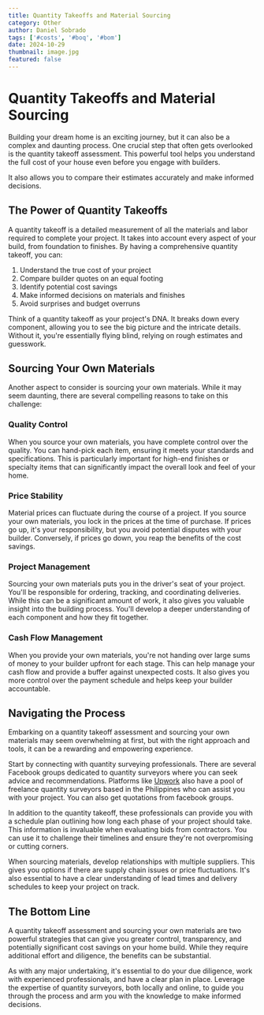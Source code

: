```yaml
---
title: Quantity Takeoffs and Material Sourcing
category: Other
author: Daniel Sobrado
tags: ['#costs', '#boq', '#bom']
date: 2024-10-29
thumbnail: image.jpg
featured: false
---
```


# Quantity Takeoffs and Material Sourcing

Building your dream home is an exciting journey, but it can also be a complex and daunting process. One crucial step that often gets overlooked is the quantity takeoff assessment. This powerful tool helps you understand the full cost of your house even before you engage with builders. 

It also allows you to compare their estimates accurately and make informed decisions.

## The Power of Quantity Takeoffs

A quantity takeoff is a detailed measurement of all the materials and labor required to complete your project. It takes into account every aspect of your build, from foundation to finishes. By having a comprehensive quantity takeoff, you can:

1. Understand the true cost of your project
2. Compare builder quotes on an equal footing
3. Identify potential cost savings
4. Make informed decisions on materials and finishes
5. Avoid surprises and budget overruns

Think of a quantity takeoff as your project's DNA. It breaks down every component, allowing you to see the big picture and the intricate details. Without it, you're essentially flying blind, relying on rough estimates and guesswork.

## Sourcing Your Own Materials

Another aspect to consider is sourcing your own materials. While it may seem daunting, there are several compelling reasons to take on this challenge:

### Quality Control
When you source your own materials, you have complete control over the quality. You can hand-pick each item, ensuring it meets your standards and specifications. This is particularly important for high-end finishes or specialty items that can significantly impact the overall look and feel of your home.

### Price Stability
Material prices can fluctuate during the course of a project. If you source your own materials, you lock in the prices at the time of purchase. If prices go up, it's your responsibility, but you avoid potential disputes with your builder. Conversely, if prices go down, you reap the benefits of the cost savings.

### Project Management
Sourcing your own materials puts you in the driver's seat of your project. You'll be responsible for ordering, tracking, and coordinating deliveries. While this can be a significant amount of work, it also gives you valuable insight into the building process. You'll develop a deeper understanding of each component and how they fit together.

### Cash Flow Management
When you provide your own materials, you're not handing over large sums of money to your builder upfront for each stage. This can help manage your cash flow and provide a buffer against unexpected costs. It also gives you more control over the payment schedule and helps keep your builder accountable.

## Navigating the Process

Embarking on a quantity takeoff assessment and sourcing your own materials may seem overwhelming at first, but with the right approach and tools, it can be a rewarding and empowering experience.

Start by connecting with quantity surveying professionals. There are several Facebook groups dedicated to quantity surveyors where you can seek advice and recommendations. Platforms like [Upwork](https://www.upwork.com/hire/quantity-surveying-freelancers/ph/) also have a pool of freelance quantity surveyors based in the Philippines who can assist you with your project. You can also get quotations from facebook groups.

In addition to the quantity takeoff, these professionals can provide you with a schedule plan outlining how long each phase of your project should take. This information is invaluable when evaluating bids from contractors. You can use it to challenge their timelines and ensure they're not overpromising or cutting corners.

When sourcing materials, develop relationships with multiple suppliers. This gives you options if there are supply chain issues or price fluctuations. It's also essential to have a clear understanding of lead times and delivery schedules to keep your project on track.

## The Bottom Line

A quantity takeoff assessment and sourcing your own materials are two powerful strategies that can give you greater control, transparency, and potentially significant cost savings on your home build. While they require additional effort and diligence, the benefits can be substantial.

As with any major undertaking, it's essential to do your due diligence, work with experienced professionals, and have a clear plan in place. Leverage the expertise of quantity surveyors, both locally and online, to guide you through the process and arm you with the knowledge to make informed decisions.
